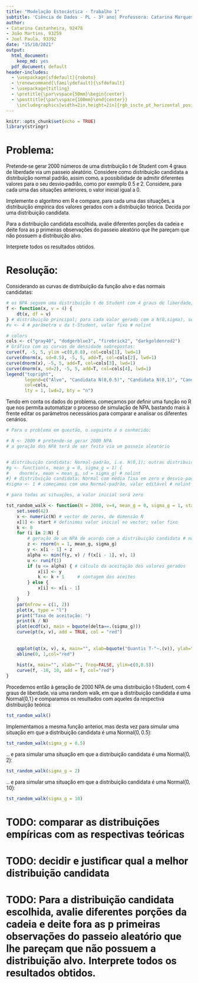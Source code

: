 ```yaml
---
title: "Modelação Estocástica - Trabalho 1"
subtitle: 'Ciência de Dados - PL - 3º ano| Professora: Catarina Marques'
author: 
- Catarina Castanheira, 92478
- João Martins, 93259
- Joel Paula, 93392
date: "15/10/2021"
output:
  html_document: 
    keep_md: yes
  pdf_document: default
header-includes:
  - \usepackage[sfdefault]{roboto}
  - \renewcommand{\familydefault}{\sfdefault}
  - \usepackage{titling}
  - \pretitle{\par\vspace{50mm}\begin{center}
  - \posttitle{\par\vspace{100mm}\end{center}}
    \includegraphics[width=2in,height=2in]{rgb_iscte_pt_horizontal_positive.png}\LARGE\\}
---
```


<!-- get the required files from 3rd party sources -->
<link href='http://fonts.googleapis.com/css?family=Roboto' rel='stylesheet' type='text/css'> <!-- use the font -->

```{=html}
<style>
  body {
    font-family: 'Roboto', sans-serif;
  }
</style>
```
\newpage

```r
knitr::opts_chunk$set(echo = TRUE)
library(stringr)

```

# Problema:

Pretende-se gerar 2000 números de uma distribuição t de Student com 4 graus de liberdade via um 
passeio aleatório. Considere como distribuição candidata a distribuição normal padrão, assim como, 
a possibilidade de admitir diferentes valores para o seu desvio-padrão, como por exemplo 0.5 e 2.
Considere, para cada uma das situações anteriores, o valor inicial igual a 0.

Implemente o algoritmo em R e compare, para cada uma das situações, a distribuição empírica dos 
valores gerados com a distribuição teórica. Decida por uma distribuição candidata.

Para a distribuição candidata escolhida, avalie diferentes porções da cadeia e deite fora as p primeiras 
observações do passeio aleatório que lhe pareçam que não possuem a distribuição alvo. 

Interprete todos os resultados obtidos.

# Resolução:

Considerando as curvas de distribuição da função alvo e das normais candidatas:
```r
# os NPA seguem uma distribuição t de Student com 4 graus de liberdade, T(v=4):
f <- function(x, v = 4) {
    dt(x, df = v)
} # distribuição principal; para cada valor gerado com a N(0,sigma), será criada uma T(4) # nolint
#v <- 4 # parâmetro v da t-Student, valor fixo # nolint

# colors
cols <- c("gray40", "dodgerblue3", "firebrick2", "darkgoldenrod2")
# Gráfico com as curvas de densidade sobrepostas:
curve(f, -5, 5, ylim =c(0,0.8), col=cols[1], lwd=1)
curve(dnorm(x, sd=0.5), -5, 5, add=T, col=cols[2], lwd=1)
curve(dnorm(x), -5, 5, add=T, col=cols[3], lwd=1)
curve(dnorm(x, sd=2), -5, 5, add=T, col=cols[4], lwd=1)
legend("topright", 
       legend=c("Alvo", "Candidata N(0,0.5)", "Candidata N(0,1)", "Candidata N(0,2)"), 
       col=cols,
       lty = 1, lwd=2, bty = "n")
```

Tendo em conta os dados do problema, começamos por definir uma função no R que nos permita automatizar o processo de simulação de NPA, bastando mais à frente editar os parâmetros necessários para comparar e analisar os diferentes cenários.

```r

# Para o problema em questão, o seguinte é o conhecido:

# N <- 2000 # pretende-se gerar 2000 NPA
# a geração dos NPA terá de ser feita via um passeio aleatório


# distribuição candidata: Normal-padrão, i.e. N(0,1); outras distribuições candidatas para considerar: N(0, sigma), com sigma a assumir valores por nós designados # nolint
#g <- function(x, mean_g = 0, sigma_g = 1) {
#    dnorm(x, mean = mean_g, sd = sigma_g) # nolint
#} # distribuição candidata: Normal com média fixa em zero e desvio-padrão editável # nolint
#sigma <- 1 # começamos com uma Normal-padrão, valor editável # nolint

# para todas as situações, o valor inicial será zero

tst_random_walk <- function(N = 2000, v=4, mean_g = 0, sigma_g = 1, start = 0) {
    set.seed(42)
    x <- numeric(N) # vector de zeros, de dimensão N
    x[1] <- start # definimos valor inicial no vector; valor fixo
    k <- 0
    for (i in 2:N) {
        # geração de um NPA de acordo com a distribuição candidata # nolint
        z <- rnorm(n = 1, mean_g, sigma_g) 
        y <- x[i - 1] + z
        alpha <- min(f(y, v) / f(x[i - 1], v), 1)
        u <- runif(1)
        if (u <= alpha) { # cálculo da aceitação dos valores gerados
            x[i] <- y
            k <- k + 1     # contagem dos aceites
        } else {
            x[i] <- x[i - 1]
        }
    }
    par(mfrow = c(1, 2))
    plot(x, type = "l")
    print("Taxa de aceitação: ")
    print(k / N)
    plot(ecdf(x), main = bquote(delta==.(sigma_g)))
    curve(pt(x, v), add = TRUE, col = "red")
    
    
    qqplot(qt(x, v), x, main="", xlab=bquote("Quantis T-"~.(v)), ylab="Quantis Amostrais")
    abline(0, 1,col="red")
    
    hist(x, main="", xlab="", freq=FALSE, ylim=c(0,0.5))
    curve(f, -10, 10, add = T, col="red")
}
```

Procedemos então à geração de 2000 NPA de uma distribuição t-Student, com 4 graus de liberdade, via uma random walk, em que a distribuição candidata é uma Normal(0,1) e comparamos os resultados com aqueles da respectiva distribuição teórica:
```r
tst_random_walk()

```

Implementamos a mesma função anterior, mas desta vez para simular uma situação em que a distribuição candidata é uma Normal(0, 0.5):
```r
tst_random_walk(sigma_g = 0.5)

```


... e para simular uma situação em que a distribuição candidata é uma Normal(0, 2):
```r
tst_random_walk(sigma_g = 2)

```

... e para simular uma situação em que a distribuição candidata é uma Normal(0, 10):
```r
tst_random_walk(sigma_g = 10)

```

# TODO: comparar as distribuições empíricas com as respectivas teóricas
# TODO: decidir e justificar qual a melhor distribuição candidata
# TODO: Para a distribuição candidata escolhida, avalie diferentes porções da cadeia e deite fora as p primeiras observações do passeio aleatório que lhe pareçam que não possuem a distribuição alvo. Interprete todos os resultados obtidos.
